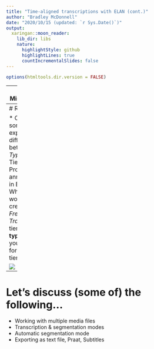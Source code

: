 ```yaml
---
title: "Time-aligned transcriptions with ELAN (cont.)"
author: "Bradley McDonnell"
date: "2020/10/15 (updated: `r Sys.Date()`)"
output:
  xaringan::moon_reader:
    lib_dir: libs
    nature:
      highlightStyle: github
      highlightLines: true
      countIncrementalSlides: false
---
```


```r
options(htmltools.dir.version = FALSE)
```

---
# Miscellanea

  1. Sign up for mini-presentation #2
  2. Discuss/sign up for documentation enrichment project
  3. Halfway finished: What's working, what's not...
  4. Share audio recording mistakes
  5. Mini-presentations
  6. ELAN discussion

---
# Review

  * Can someone explain the difference between *Types* & Tiers?
  * Produce/edit annotations in ELAN
  * What **type** would you create for a *Free Translation* tier?
  * What **type** would you create for a *Word* tier?

![](img/ELAN256.png)

---
# Let's discuss (some of) the following...

  * Working with multiple media files
  * Transcription & segmentation modes
  * Automatic segmentation mode
  * Exporting as text file, Praat, Subtitles 


  